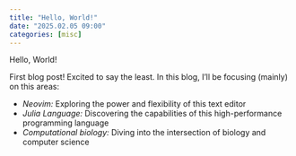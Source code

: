 ```yaml
---
title: "Hello, World!"
date: "2025.02.05 09:00"
categories: [misc]
---
```


Hello, World!

First blog post! Excited to say the least. In this blog, I'll be focusing (mainly) on this
areas:

- _Neovim:_ Exploring the power and flexibility of this text editor
- _Julia Language:_ Discovering the capabilities of this high-performance programming language
- _Computational biology:_ Diving into the intersection of biology and computer science
